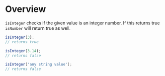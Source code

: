 <Meta title="Modules|Validation/isInteger" />

# Overview

`isInteger` checks if the given value is an integer number.
If this returns true `isNumber` will return true as well.

```js
isInteger(3);
// returns true

isInteger(3.14);
// returns false

isInteger('any string value');
// returns false
```
